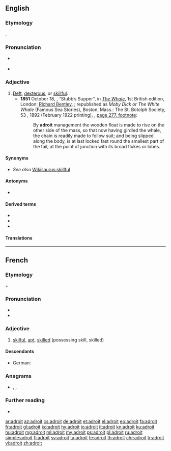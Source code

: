 ==English==

===Etymology===
{{bor|en|fr|adroit}}.

===Pronunciation===
* {{a|RP|GA}} {{IPA|/əˈdɹɔɪt/|lang=en}}
* {{rhymes|ɔɪt|lang=en}}

===Adjective===
{{en-adj|er|more}}

# [[deft|Deft]], [[dexterous]], or [[skillful]].
#* '''1851''' October 18, {{w|Herman Melville}}, “Stubb’s Supper”, in ''[[w:Moby-Dick|The Whale]]'', 1st British edition, London: [[w:Richard Bentley (publisher)|Richard Bentley]], <small>{{OCLC|14262177}}</small>; republished as ''Moby Dick or The White Whale'' (Famous Sea Stories), Boston, Mass.: The St. Botolph Society, 53 {{w|Beacon Street}}, 1892 (February 1922 printing), <small>{{OCLC|237074}}</small>, [https://books.google.com/books?id=XV8XAAAAYAAJ&pg=PA277 page 277, footnote]:
#*: By '''adroit''' management the wooden float is made to rise on the other side of the mass, so that now having girdled the whale, the chain is readily made to follow suit; and being slipped along the body, is at last locked fast round the smallest part of the tail, at the point of junction with its broad flukes or lobes.

====Synonyms====
* ''See also'' [[Wikisaurus:skillful]]

====Antonyms====
* {{l|en|maladroit}}

====Derived terms====
* {{l|en|adroitness}}
* {{l|en|adroitly}}
* {{l|en|maladroit}}

====Translations====
{{trans-see|dextrous}}

----

==French==
===Etymology===
{{m|fr|à}} + {{m|fr|droit}}
===Pronunciation===
* {{fr-IPA}}
* {{audio|Fr-adroit.ogg|Audio|lang=fr}}

===Adjective===
{{fr-adj}}

# [[skilful]], [[apt]], [[skilled]] (possessing skill, skilled)

====Descendants====
* German: {{l|de|adrett}}

===Anagrams===
* {{l|fr|dorait}}, {{l|fr|rodait}}, {{l|fr|rôdait}}

===Further reading===
* {{R:TLFi}}

[[ar:adroit]]
[[az:adroit]]
[[cs:adroit]]
[[de:adroit]]
[[et:adroit]]
[[el:adroit]]
[[eo:adroit]]
[[fa:adroit]]
[[fr:adroit]]
[[gl:adroit]]
[[ko:adroit]]
[[hy:adroit]]
[[io:adroit]]
[[it:adroit]]
[[kn:adroit]]
[[ku:adroit]]
[[hu:adroit]]
[[mg:adroit]]
[[ml:adroit]]
[[my:adroit]]
[[ps:adroit]]
[[pl:adroit]]
[[ru:adroit]]
[[simple:adroit]]
[[fi:adroit]]
[[sv:adroit]]
[[ta:adroit]]
[[te:adroit]]
[[th:adroit]]
[[chr:adroit]]
[[tr:adroit]]
[[vi:adroit]]
[[zh:adroit]]